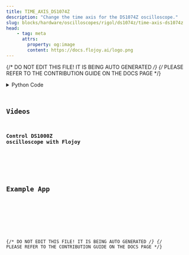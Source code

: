 ```yaml
---
title: TIME_AXIS_DS1074Z
description: "Change the time axis for the DS1074Z oscilloscope."
slug: blocks/hardware/oscilloscopes/rigol/ds1074z/time-axis-ds1074z
head:
    - tag: meta
      attrs:
        property: og:image
        content: https://docs.flojoy.ai/logo.png
---
```


{/* DO NOT EDIT THIS FILE! IT IS BEING AUTO GENERATED */}
{/* PLEASE REFER TO THE CONTRIBUTION GUIDE ON THE DOCS PAGE */}


<DownloadStudioBanner />
<PythonDocsDisplay docstring={block_data["docstring"]} />
<details>
<summary>Python Code</summary>



<Code code={pythonCode} lang="py" wrap theme="dracula" />

[Find this Flojoy Block on GitHub](https://github.com/flojoy-ai/blocks/blob/main/blocks/HARDWARE/OSCILLOSCOPES/RIGOL/DS1074Z/TIME_AXIS_DS1074Z/TIME_AXIS_DS1074Z.py)

</details>

## Videos


### Control DS1000Z oscilloscope with Flojoy

<div className="not-content">
<YouTube id="https://www.youtube.com/watch?v=Bl0DrvaOtgI" />
</div>

## Example App


<GetHelpWidget />


<AppDisplay app={app} blockName="TIME_AXIS_DS1074Z" client:visible />


<Example />

{/* DO NOT EDIT THIS FILE! IT IS BEING AUTO GENERATED */}
{/* PLEASE REFER TO THE CONTRIBUTION GUIDE ON THE DOCS PAGE */}
